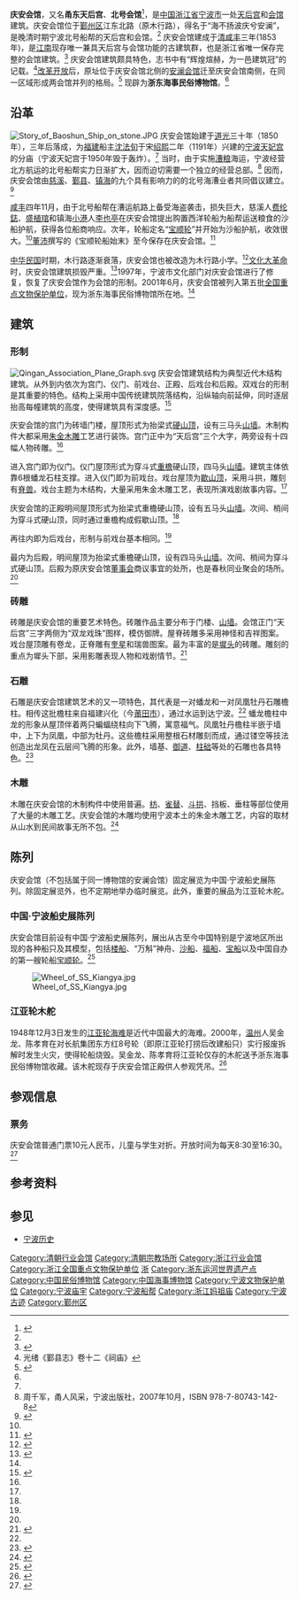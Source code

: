 {{coord|29|52|29|N|121|33|32|E|display=title}}
{{文物保护单位
| 级别 = 全国
| 名称 = 庆安会馆
| 图片 = Ningbo Qing'an Huiguan 2013.07.27 17-00-17.jpg
| 编号 = 5-0294-3-100
| 分类 = 古建筑
| 时代 = [[清|清]]
| 所在 = [[浙江省|浙江省]][[宁波市|宁波市]]
| 登录 = 2001年6月
}}
'''庆安会馆'''，又名'''甬东天后宫'''、'''北号会馆'''<ref name="txnbb">{{cite web|url=http://www.cnnb.com.cn/gb/node2/channel/node13890/node14068/node14073/node14112/userobject7ai648848.html|title=天下宁波帮-庆安会馆|accessdate=2010-10-01|deadurl=yes|archiveurl=https://web.archive.org/web/20070124042324/http://www.cnnb.com.cn/gb/node2/channel/node13890/node14068/node14073/node14112/userobject7ai648848.html|archivedate=2007-01-24}}</ref>，是[[中国|中国]][[浙江省|浙江省]][[宁波市|宁波市]]一处[[天后宫|天后宫]]和[[会馆|会馆]]建筑。庆安会馆位于[[鄞州区|鄞州区]]江东北路（原木行路），得名于“海不扬波庆兮安澜”，是晚清时期宁波北号船帮的天后宫和会馆。<ref name="anlan" /> 庆安会馆建成于[[清|清]][[咸丰|咸丰]]三年(1853年)，是[[江南|江南]]现存唯一兼具天后宫与会馆功能的古建筑群，也是浙江省唯一保存完整的会馆建筑。<ref>{{Cite web |url=http://www.huiguan.org.cn/modules.php?name=News&file=print&sid=664 |title=全国重点文物保护单位浙江宁波庆安会馆 |access-date=2010-02-10 |archive-url=https://web.archive.org/web/20160304091349/http://www.huiguan.org.cn/modules.php?name=News&file=print&sid=664 |archive-date=2016-03-04 |dead-url=yes }}</ref> 庆安会馆建筑颇具特色，志书中有“辉煌煊赫，为一邑建筑冠”的记载。<ref>光绪《鄞县志》卷十二《祠庙》</ref>[[改革开放|改革开放]]后，原址位于庆安会馆北侧的[[安澜会馆|安澜会馆]]迁至庆安会馆南侧，在同一区域形成两会馆并列的格局。<ref name="anlan">{{cite web|url=http://www.zjww.gov.cn/news/2010-03-15/216550110.shtml|title=宁波古戏台：庆安、安澜会馆 四戏台星月交辉|accessdate=2010-10-01|author=|date=2010-03-14|publisher=|archive-url=https://web.archive.org/web/20180221222456/http://www.zjww.gov.cn/news/2010-03-15/216550110.shtml|archive-date=2018-02-21|dead-url=yes}}</ref> 现辟为'''浙东海事民俗博物馆'''。<ref name="muhanglu" />

== 沿革 ==
[[File:Story_of_Baoshun_Ship_on_stone.JPG|thumb]]
庆安会馆始建于[[道光|道光]]三十年（1850年），三年后落成，为[[福建|福建]]船主[[沈法旬|沈法旬]]于宋[[绍熙|绍熙]]二年（1191年）兴建的[[宁波天妃宫|宁波天妃宫]]的分庙（宁波天妃宫于1950年毁于轰炸）。<ref name="anlan"/> 当时，由于实施[[漕运|漕粮]]海运，宁波经营北方航运的北号船帮实力日渐扩大，因而迫切需要一个独立的经营总部。<ref>周千军，甬人风采，宁波出版社，2007年10月，ISBN 978-7-80743-142-8</ref> 因而，庆安会馆由[[慈溪|慈溪]]、[[鄞县|鄞县]]、[[镇海县|镇海]]的九个具有影响力的的北号海漕业者共同倡议建立。<ref name="baoshun">{{cite web|url=http://hzdaily.hangzhou.com.cn/dskb/html/2012-05/09/content_1268063.htm|title=宁波宝顺轮：中国第一艘民营军舰|accessdate=2018-02-21|author=|date=2012-05-09|publisher=都市快报|archive-date=2016-03-04|archive-url=https://web.archive.org/web/20160304193133/http://hzdaily.hangzhou.com.cn/dskb/html/2012-05/09/content_1268063.htm|dead-url=no}}</ref>

[[咸丰|咸丰]]四年11月，由于北号船帮在漕运航路上备受海盗袭击，损失巨大，慈溪人[[费纶鋕|费纶鋕]]、[[盛植琯|盛植琯]]和镇海[[小港街道_(宁波市)|小港]]人[[李也亭|李也亭]]在庆安会馆提出购置西洋轮船为船帮运送粮食的沙船护航，获得各位船商响应。次年，轮船定名“[[宝顺轮|宝顺轮]]”并开始为沙船护航，收效很大。<ref name="baoshun" />[[董沛|董沛]]撰写的《宝顺轮船始末》至今保存在庆安会馆。<ref name="shizhi-major-events">{{cite book|title=宁波市志|publisher=中华书局|year=1995|isbn=978-7-101-01507-2|chapter=大事记}}</ref>

[[中华民国|中华民国]]时期，木行路逐渐衰落，庆安会馆也被改造为木行路小学。<ref name="muhanglu">{{cite web|url=http://daily.cnnb.com.cn/nbrb/html/2009-10/30/content_134220.htm|title=甬江东岸，风景旧曾谙|accessdate=2010-10-01|author=|date=2009-10-30|publisher=宁波日报|archive-date=2013-07-08|archive-url=https://web.archive.org/web/20130708050800/http://daily.cnnb.com.cn/nbrb/html/2009-10/30/content_134220.htm|dead-url=no}}</ref>[[文化大革命|文化大革命]]时，庆安会馆建筑损毁严重。<ref>{{cite web|url=http://www.cnnb.com.cn/gb/node2/channel/node13890/node14068/node14073/node14112/userobject7ai648848.html|title=天下宁波帮 - 庆安会馆|accessdate=2010-10-01|author=|date=|publisher=|archiveurl=https://archive.today/20120723020836/http://www.cnnb.com.cn/gb/node2/channel/node13890/node14068/node14073/node14112/userobject7ai648848.html|archivedate=2012年7月23日|deadurl=yes|df=}}</ref>1997年，宁波市文化部门对庆安会馆进行了修复，恢复了庆安会馆作为会馆的形制。2001年6月，庆安会馆被列入第五批[[全国重点文物保护单位|全国重点文物保护单位]]，现为浙东海事民俗博物馆所在地。<ref name="muhanglu" />

== 建筑 ==
=== 形制 ===
[[File:Qingan_Association_Plane_Graph.svg|thumb]]
庆安会馆建筑结构为典型近代木结构建筑。从外到内依次为宫门、仪门、前戏台、正殿、后戏台和后殿。双戏台的形制是其重要的特色。结构上采用中国传统建筑院落结构，沿纵轴向前延伸，同时逐层抬高每幢建筑的高度，使得建筑具有深度感。<ref name="building-whole">{{cite web|url=http://www.nbqahg.com/newslist.aspx?nodecode=100020005|title=庆安会馆 - 建筑形制|accessdate=2010-10-01|author=|date=2010-06-08|publisher=浙东海事民俗博物馆|archive-date=2018-02-22|archive-url=https://web.archive.org/web/20180222043841/http://www.nbqahg.com/newslist.aspx?nodecode=100020005|dead-url=no}}</ref>

庆安会馆的宫门为砖墙门楼，屋顶形式为抬梁式[[硬山顶|硬山顶]]，设有三马头[[山墙|山墙]]。木制构件大都采用[[朱金木雕|朱金木雕]]工艺进行装饰。宫门正中为“天后宫”三个大字，两旁设有十四幅人物砖雕。<ref name="building-whole" />


进入宫门即为仪门。仪门屋顶形式为穿斗式[[重檐|重檐]]硬山顶，四马头[[山墙|山墙]]。建筑主体依靠6根蟠龙石柱支撑。进入仪门即为前戏台。戏台屋顶为[[歇山顶|歇山顶]]，采用斗拱，雕刻有[[脊兽|脊兽]]。戏台主题为木结构，大量采用朱金木雕工艺，表现所演戏剧故事内容。<ref name="building-whole" />

庆安会馆的正殿明间屋顶形式为抬梁式重檐硬山顶，设有五马头[[山墙|山墙]]。次间、梢间为穿斗式硬山顶，同时通过重檐构成假歇山顶。<ref name="building-whole" />

再往内即为后戏台，形制与前戏台基本相同。<ref name="building-whole" />

最内为后殿，明间屋顶为抬梁式重檐硬山顶，设有四马头[[山墙|山墙]]。次间、梢间为穿斗式硬山顶。后殿为原庆安会馆[[董事会|董事会]]商议事宜的处所，也是春秋同业聚会的场所。<ref name="building-whole" />

=== 砖雕 ===
砖雕是庆安会馆的重要艺术特色。砖雕作品主要分布于门楼、[[马头墙|山墙]]。会馆正门“天后宫”三字两侧为“双龙戏珠”图样，模仿御牌。屋脊砖雕多采用神怪和吉祥图案。戏台屋顶雕有卷龙，正脊雕有[[奎星|奎星]]和瑞兽图案。最为丰富的是[[墀头|墀头]]的砖雕。雕刻的重点为墀头下部，采用影雕表现人物和戏剧情节。<ref>{{cite web|url=http://www.nbqahg.com/newslist.aspx?nodecode=1000200050002|title=庆安会馆 - 砖雕|accessdate=2010-10-02|author=|date=2010-06-08|publisher=浙东海事民俗博物馆|archive-date=2018-02-22|archive-url=https://web.archive.org/web/20180222043844/http://www.nbqahg.com/newslist.aspx?nodecode=1000200050002|dead-url=no}}</ref>

=== 石雕 ===
石雕是庆安会馆建筑艺术的又一项特色，其代表是一对蟠龙和一对凤凰牡丹石雕檐柱。相传这批檐柱来自福建兴化（今[[莆田市|莆田市]]），通过水运到达宁波。<ref name="anlan" /> 蟠龙檐柱中龙的形象从屋顶伴着两只蝙蝠绕柱向下飞腾，寓意福气。凤凰牡丹檐柱半嵌于墙中，上下为凤凰，中部为牡丹。这些檐柱采用整根石材雕刻而成，通过镂空等技法创造出龙凤在云层间飞腾的形象。此外，墙基、[[御道|御道]]、[[柱础|柱础]]等处的石雕也各具特色。<ref>{{cite web|url=http://www.nbqahg.com/newslist.aspx?nodecode=1000200050003|title=庆安会馆 - 石雕|accessdate=2010-10-02|author=|date=2010-06-08|publisher=浙东海事民俗博物馆|archive-date=2018-02-22|archive-url=https://web.archive.org/web/20180222043835/http://www.nbqahg.com/newslist.aspx?nodecode=1000200050003|dead-url=no}}</ref>

=== 木雕 ===
木雕在庆安会馆的木制构件中使用普遍。[[枋|枋]]、[[雀替|雀替]]、[[斗拱|斗拱]]、挡板、垂柱等部位使用了大量的木雕工艺。庆安会馆的木雕均使用宁波本土的朱金木雕工艺，内容的取材从山水到民间故事无所不包。<ref>{{cite web|url=http://www.nbqahg.com/newslist.aspx?nodecode=1000200050004|title=庆安会馆 - 木雕|accessdate=2010-10-02|author=|date=2010-06-08|publisher=浙东海事民俗博物馆|archive-date=2018-02-22|archive-url=https://web.archive.org/web/20180222043838/http://www.nbqahg.com/newslist.aspx?nodecode=1000200050004|dead-url=no}}</ref>

{{Gallery
|width = 240
|height = 
|lines = 1
|File:Ningbo Qing'an Huiguan 2013.07.27 16-23-44.jpg|庆安会馆在甬江东岸
|File:Ningbo Qing'an Huiguan 2013.07.27 17-05-57.jpg|庆安会馆近景
|File:Ningbo Qing'an Huiguan 2013.07.27 16-59-46.jpg|正门砖雕
|File:Ceiling of drama house of Qingan Association.jpg|戏台藻井
|File:Detail of stone carve in Qingan Association 3.jpg|墀头砖雕
|File:Beam of Qingan Association.jpg|蟠龙柱
|File:Detail of stone carve in Qingan Association 1.jpg|蟠龙柱石雕
|File:Detail of wood carve in Qingan Association.jpg|蟠龙柱两侧的朱金木雕雀替
}}

== 陈列 ==
庆安会馆（不包括属于同一博物馆的安澜会馆）固定展览为中国·宁波船史展陈列。除固定展览外，也不定期地举办临时展览。此外，重要的展品为江亚轮木舵。

=== 中国·宁波船史展陈列 ===
庆安会馆目前设有中国·宁波船史展陈列，展出从古至今中国特别是宁波地区所出现的各种船只及其模型，包括[[楼船|楼船]]、“万斛”神舟、[[沙船|沙船]]、[[福船|福船]]、[[宝船|宝船]]以及中国自办的第一艘轮船[[宝顺轮|宝顺轮]]。<ref>{{cite web|url=http://www.nbqahg.com/chuanshi/chuanshi-1.aspx|title=中国·宁波船史展陈列(附部分图片)|accessdate=2010-10-02|author=|date=2010-05-24|publisher=浙东海事民俗博物馆|archive-date=2018-02-22|archive-url=https://web.archive.org/web/20180222043908/http://www.nbqahg.com/chuanshi/chuanshi-1.aspx|dead-url=no}}</ref>

[[File:Wheel_of_SS_Kiangya.jpg|thumb]]

=== 江亚轮木舵 ===
1948年12月3日发生的[[江亚轮|江亚轮海难]]是近代中国最大的海难。2000年，[[温州|温州]]人吴金龙、陈孝育在对长航集团东方红8号轮（即原江亚轮打捞后改建船只）实行报废拆解时发生火灾，使得轮船烧毁。吴金龙、陈孝育将江亚轮仅存的木舵送予浙东海事民俗博物馆收藏。该木舵现存于庆安会馆正殿供人参观凭吊。<ref>{{cite web|url=http://www.storychina.cn/main2.asp?id=4111&tablename=sitesearch|title=史上最大的海难——东方“铁达尼”民国“江亚轮”沉没|accessdate=2010-10-02}}</ref>

== 参观信息 ==
=== 票务 ===
庆安会馆普通门票10元人民币，儿童与学生对折。开放时间为每天8:30至16:30。<ref>{{cite web|url=http://www.nbqahg.com/newslist.aspx?nodecode=1000200080003|title=庆安会馆 - 票务/服务|accessdate=2010-10-02|author=|date=2009-10-09|publisher=浙东海事民俗博物馆|archive-date=2018-02-22|archive-url=https://web.archive.org/web/20180222043934/http://www.nbqahg.com/newslist.aspx?nodecode=1000200080003|dead-url=no}}</ref>

== 参考资料 ==
{{reflist|2}}

== 参见 ==
{{wikisource|甬東天后宮碑銘}}
{{commonscat|Qing'an Guild Hall}}
* [[宁波历史|宁波历史]]

{{浙江全国重点文物保护单位}}
{{大运河世界文化遗产}}
{{DEFAULTSORT:Q庆}}
[[Category:清朝行业会馆|Category:清朝行业会馆]]
[[Category:清朝宗教场所|Category:清朝宗教场所]]
[[Category:浙江行业会馆|Category:浙江行业会馆]]
[[Category:浙江全国重点文物保护单位|Category:浙江全国重点文物保护单位]]
[[Category:国家三级博物馆|浙]]
[[Category:浙东运河世界遗产点|Category:浙东运河世界遗产点]]
[[Category:中国民俗博物馆|Category:中国民俗博物馆]]
[[Category:中国海事博物馆|Category:中国海事博物馆]]
[[Category:宁波文物保护单位|Category:宁波文物保护单位]]
[[Category:宁波庙宇|Category:宁波庙宇]]
[[Category:宁波船帮|Category:宁波船帮]]
[[Category:浙江妈祖庙|Category:浙江妈祖庙]]
[[Category:宁波古迹|Category:宁波古迹]]
[[Category:鄞州区|Category:鄞州区]]